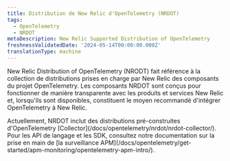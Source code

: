 ```yaml
---
title: Distribution de New Relic d'OpenTelemetry (NRDOT)
tags:
  - OpenTelemetry
  - NRDOT
metaDescription: New Relic Supported Distribution of OpenTelemetry
freshnessValidatedDate: '2024-05-14T00:00:00.000Z'
translationType: machine
---
```


New Relic Distribution of OpenTelemetry (NRODT) fait référence à la collection de distributions prises en charge par New Relic des composants du projet OpenTelemetry. Les composants NRDOT sont conçus pour fonctionner de manière transparente avec les produits et services New Relic et, lorsqu'ils sont disponibles, constituent le moyen recommandé d'intégrer OpenTelemetry à New Relic.

<Callout variant="tip">
  Actuellement, NRDOT inclut des distributions pré-construites d'OpenTelemetry [Collector](/docs/opentelemetry/nrdot/nrdot-collector/). Pour les API de langage et les SDK, consultez notre documentation sur la prise en main de [la surveillance APM](/docs/opentelemetry/get-started/apm-monitoring/opentelemetry-apm-intro/).
</Callout>